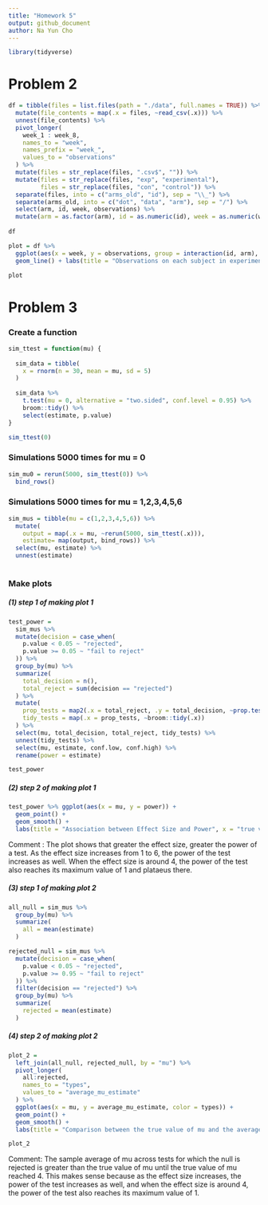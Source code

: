 ```yaml
---
title: "Homework 5"
output: github_document
author: Na Yun Cho
---
```


```r
library(tidyverse)
```

# Problem 2 

```r
df = tibble(files = list.files(path = "./data", full.names = TRUE)) %>%
  mutate(file_contents = map(.x = files, ~read_csv(.x))) %>%
  unnest(file_contents) %>%
  pivot_longer(
    week_1 : week_8,
    names_to = "week",
    names_prefix = "week_",
    values_to = "observations"
  ) %>%
  mutate(files = str_replace(files, ".csv$", "")) %>%
  mutate(files = str_replace(files, "exp", "experimental"),
         files = str_replace(files, "con", "control")) %>%
  separate(files, into = c("arms_old", "id"), sep = "\\_") %>%
  separate(arms_old, into = c("dot", "data", "arm"), sep = "/") %>%
  select(arm, id, week, observations) %>%
  mutate(arm = as.factor(arm), id = as.numeric(id), week = as.numeric(week))
  
df
```

```r
plot = df %>%
  ggplot(aes(x = week, y = observations, group = interaction(id, arm), color = arm)) +
  geom_line() + labs(title = "Observations on each subject in experimental and control arms", x = "week", y = "observations")

plot
```




# Problem 3 

### Create a function
```r
sim_ttest = function(mu) {
  
  sim_data = tibble(
    x = rnorm(n = 30, mean = mu, sd = 5)
  )
  
  sim_data %>%
    t.test(mu = 0, alternative = "two.sided", conf.level = 0.95) %>%
    broom::tidy() %>%
    select(estimate, p.value)
}

sim_ttest(0)
```

### Simulations 5000 times for mu = 0 
```r
sim_mu0 = rerun(5000, sim_ttest(0)) %>%
  bind_rows()

```

### Simulations 5000 times for mu = 1,2,3,4,5,6
```r
sim_mus = tibble(mu = c(1,2,3,4,5,6)) %>%
  mutate( 
    output = map(.x = mu, ~rerun(5000, sim_ttest(.x))), 
    estimate= map(output, bind_rows)) %>%
  select(mu, estimate) %>%
  unnest(estimate)
  
```

### Make plots

##### (1) step 1 of making plot 1
```r
test_power = 
  sim_mus %>%
  mutate(decision = case_when(
    p.value < 0.05 ~ "rejected", 
    p.value >= 0.05 ~ "fail to reject"
  )) %>%
  group_by(mu) %>%
  summarize(
    total_decision = n(), 
    total_reject = sum(decision == "rejected")
  ) %>%
  mutate(
    prop_tests = map2(.x = total_reject, .y = total_decision, ~prop.test(x = .x, n = .y)), 
    tidy_tests = map(.x = prop_tests, ~broom::tidy(.x))
  ) %>%
  select(mu, total_decision, total_reject, tidy_tests) %>%
  unnest(tidy_tests) %>%
  select(mu, estimate, conf.low, conf.high) %>%
  rename(power = estimate)

test_power
```

##### (2) step 2 of making plot 1
```r
test_power %>% ggplot(aes(x = mu, y = power)) +
  geom_point() +
  geom_smooth() + 
  labs(title = "Association between Effect Size and Power", x = "true value of mu", y ="power")
```
Comment : The plot shows that greater the effect size, greater the power of a test. As the effect size increases from 1 to 6, the power of the test increases as well. When the effect size is around 4, the power of the test also reaches its maximum value of 1 and plataeus there. 

##### (3) step 1 of making plot 2
```r
all_null = sim_mus %>%
  group_by(mu) %>%
  summarize(
    all = mean(estimate)
  )

rejected_null = sim_mus %>%
  mutate(decision = case_when(
    p.value < 0.05 ~ "rejected", 
    p.value >= 0.95 ~ "fail to reject"
  )) %>%
  filter(decision == "rejected") %>%
  group_by(mu) %>%
  summarize(
    rejected = mean(estimate)
  )
```

##### (4) step 2 of making plot 2 
```r
plot_2 = 
  left_join(all_null, rejected_null, by = "mu") %>%
  pivot_longer(
    all:rejected, 
    names_to = "types", 
    values_to = "average_mu_estimate"
  ) %>%
  ggplot(aes(x = mu, y = average_mu_estimate, color = types)) + 
  geom_point() +
  geom_smooth() +
  labs(title = "Comparison between the true value of mu and the average of estimate value of mu", x = "True value of mu", y = "average estimate value of mu")

plot_2
```
Comment: The sample average of mu across tests for which the null is rejected is greater than the true value of mu until the true value of mu reached 4. This makes sense because as the effect size increases, the power of the test increases as well, and when the effect size is around 4, the power of the test also reaches its maximum value of 1. 
